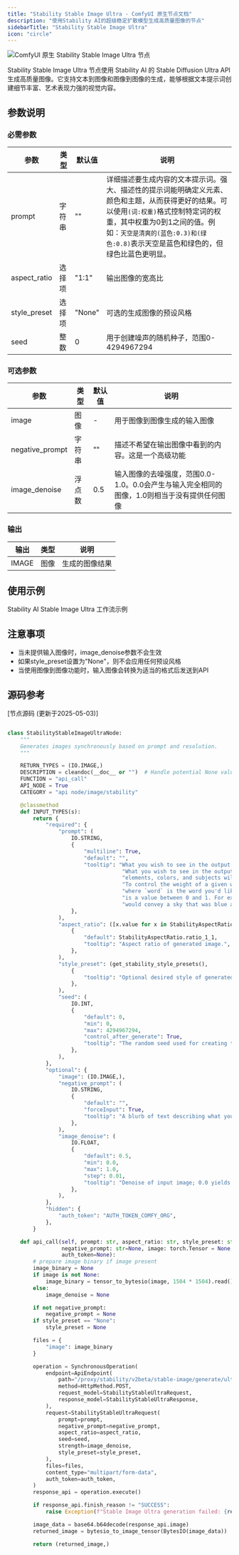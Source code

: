 ```yaml
---
title: "Stability Stable Image Ultra - ComfyUI 原生节点文档"
description: "使用Stability AI的超级稳定扩散模型生成高质量图像的节点"
sidebarTitle: "Stability Stable Image Ultra"
icon: "circle"
---
```


![ComfyUI 原生 Stability Stable Image Ultra 节点](/images/built-in-nodes/api_nodes/stability-ai/stability-ai-stable-image-ultra.jpg)

Stability Stable Image Ultra 节点使用 Stability AI 的 Stable Diffusion Ultra API 生成高质量图像。它支持文本到图像和图像到图像的生成，能够根据文本提示词创建细节丰富、艺术表现力强的视觉内容。

## 参数说明

### 必需参数

| 参数         | 类型   | 默认值 | 说明                                                                                                                                                                                                                                                        |
| ------------ | ------ | ------ | ----------------------------------------------------------------------------------------------------------------------------------------------------------------------------------------------------------------------------------------------------------- |
| prompt       | 字符串 | ""     | 详细描述要生成内容的文本提示词。强大、描述性的提示词能明确定义元素、颜色和主题，从而获得更好的结果。可以使用`(词:权重)`格式控制特定词的权重，其中权重为0到1之间的值。例如：`天空是清爽的(蓝色:0.3)和(绿色:0.8)`表示天空是蓝色和绿色的，但绿色比蓝色更明显。 |
| aspect_ratio | 选择项 | "1:1"  | 输出图像的宽高比                                                                                                                                                                                                                                            |
| style_preset | 选择项 | "None" | 可选的生成图像的预设风格                                                                                                                                                                                                                                    |
| seed         | 整数   | 0      | 用于创建噪声的随机种子，范围0-4294967294                                                                                                                                                                                                                    |

### 可选参数

| 参数            | 类型   | 默认值 | 说明                                                                                        |
| --------------- | ------ | ------ | ------------------------------------------------------------------------------------------- |
| image           | 图像   | -      | 用于图像到图像生成的输入图像                                                                |
| negative_prompt | 字符串 | ""     | 描述不希望在输出图像中看到的内容。这是一个高级功能                                          |
| image_denoise   | 浮点数 | 0.5    | 输入图像的去噪强度，范围0.0-1.0。0.0会产生与输入完全相同的图像，1.0则相当于没有提供任何图像 |

### 输出

| 输出  | 类型 | 说明           |
| ----- | ---- | -------------- |
| IMAGE | 图像 | 生成的图像结果 |

## 使用示例

<Card title="Stability AI Stable Image Ultra 工作流示例" icon="book" href="/zh-CN/tutorials/api-nodes/stability-ai/stability-ai-stable-image-ultra">
Stability AI Stable Image Ultra 工作流示例
</Card>

## 注意事项

- 当未提供输入图像时，image_denoise参数不会生效
- 如果style_preset设置为"None"，则不会应用任何预设风格
- 当使用图像到图像功能时，输入图像会转换为适当的格式后发送到API

## 源码参考

[节点源码 (更新于2025-05-03)]

```python

class StabilityStableImageUltraNode:
    """
    Generates images synchronously based on prompt and resolution.
    """

    RETURN_TYPES = (IO.IMAGE,)
    DESCRIPTION = cleandoc(__doc__ or "")  # Handle potential None value
    FUNCTION = "api_call"
    API_NODE = True
    CATEGORY = "api node/image/stability"

    @classmethod
    def INPUT_TYPES(s):
        return {
            "required": {
                "prompt": (
                    IO.STRING,
                    {
                        "multiline": True,
                        "default": "",
                        "tooltip": "What you wish to see in the output image. A strong, descriptive prompt that clearly defines" +
                                    "What you wish to see in the output image. A strong, descriptive prompt that clearly defines" +
                                    "elements, colors, and subjects will lead to better results. " +
                                    "To control the weight of a given word use the format `(word:weight)`," +
                                    "where `word` is the word you'd like to control the weight of and `weight`" +
                                    "is a value between 0 and 1. For example: `The sky was a crisp (blue:0.3) and (green:0.8)`" +
                                    "would convey a sky that was blue and green, but more green than blue."
                    },
                ),
                "aspect_ratio": ([x.value for x in StabilityAspectRatio],
                    {
                        "default": StabilityAspectRatio.ratio_1_1,
                        "tooltip": "Aspect ratio of generated image.",
                    },
                ),
                "style_preset": (get_stability_style_presets(),
                    {
                        "tooltip": "Optional desired style of generated image.",
                    },
                ),
                "seed": (
                    IO.INT,
                    {
                        "default": 0,
                        "min": 0,
                        "max": 4294967294,
                        "control_after_generate": True,
                        "tooltip": "The random seed used for creating the noise.",
                    },
                ),
            },
            "optional": {
                "image": (IO.IMAGE,),
                "negative_prompt": (
                    IO.STRING,
                    {
                        "default": "",
                        "forceInput": True,
                        "tooltip": "A blurb of text describing what you do not wish to see in the output image. This is an advanced feature."
                    },
                ),
                "image_denoise": (
                    IO.FLOAT,
                    {
                        "default": 0.5,
                        "min": 0.0,
                        "max": 1.0,
                        "step": 0.01,
                        "tooltip": "Denoise of input image; 0.0 yields image identical to input, 1.0 is as if no image was provided at all.",
                    },
                ),
            },
            "hidden": {
                "auth_token": "AUTH_TOKEN_COMFY_ORG",
            },
        }

    def api_call(self, prompt: str, aspect_ratio: str, style_preset: str, seed: int,
                 negative_prompt: str=None, image: torch.Tensor = None, image_denoise: float=None,
                 auth_token=None):
        # prepare image binary if image present
        image_binary = None
        if image is not None:
            image_binary = tensor_to_bytesio(image, 1504 * 1504).read()
        else:
            image_denoise = None

        if not negative_prompt:
            negative_prompt = None
        if style_preset == "None":
            style_preset = None

        files = {
            "image": image_binary
        }

        operation = SynchronousOperation(
            endpoint=ApiEndpoint(
                path="/proxy/stability/v2beta/stable-image/generate/ultra",
                method=HttpMethod.POST,
                request_model=StabilityStableUltraRequest,
                response_model=StabilityStableUltraResponse,
            ),
            request=StabilityStableUltraRequest(
                prompt=prompt,
                negative_prompt=negative_prompt,
                aspect_ratio=aspect_ratio,
                seed=seed,
                strength=image_denoise,
                style_preset=style_preset,
            ),
            files=files,
            content_type="multipart/form-data",
            auth_token=auth_token,
        )
        response_api = operation.execute()

        if response_api.finish_reason != "SUCCESS":
            raise Exception(f"Stable Image Ultra generation failed: {response_api.finish_reason}.")

        image_data = base64.b64decode(response_api.image)
        returned_image = bytesio_to_image_tensor(BytesIO(image_data))

        return (returned_image,)


```